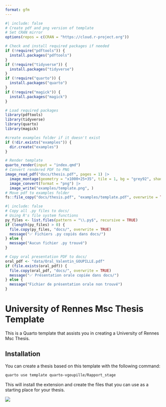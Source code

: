 ```yaml
---
format: gfm
---
```


<!-- README.md is generated from README.qmd. Please edit that file -->

```r
#| include: false
# Create pdf and png version of template
# Set CRAN mirror
options(repos = c(CRAN = "https://cloud.r-project.org"))

# Check and install required packages if needed
if (!require("pdftools")) {
  install.packages("pdftools")
}
if (!require("tidyverse")) {
  install.packages("tidyverse") 
}
if (!require("quarto")) {
  install.packages("quarto")
}
if (!require("magick")) {
  install.packages("magick")
}

# Load required packages
library(pdftools)
library(tidyverse)
library(quarto)
library(magick)

#create examples folder if it doesn't exist
if (!dir.exists("examples")) {
  dir.create("examples")
}

# Render template
quarto_render(input = "index.qmd")
# Convert rendered PDF to PNG
image_read_pdf("docs/thesis.pdf", pages = 1) |>
  image_montage(geometry = "x1000+25+35", tile = 1, bg = "grey92", shadow = TRUE) |>
  image_convert(format = "png") |>
  image_write("examples/template.png", )
# Move pdf to examples folder
fs::file_copy("docs/thesis.pdf", "examples/template.pdf", overwrite = TRUE)
```

```r
#| include: false
# Copy all .py files to docs/
# Using R's file system functions
py_files <- list.files(pattern = "\\.py$", recursive = TRUE)
if (length(py_files) > 0) {
  file.copy(py_files, "docs/", overwrite = TRUE)
  message("✅ Fichiers .py copiés dans docs/")
} else {
  message("Aucun fichier .py trouvé")
}

# Copy oral presentation PDF to docs/
oral_pdf <- "data/Oral_Valentin_GOUPILLE.pdf"
if (file.exists(oral_pdf)) {
  file.copy(oral_pdf, "docs/", overwrite = TRUE)
  message("✅ Présentation orale copiée dans docs/")
} else {
  message("Fichier de présentation orale non trouvé")
}
```

# University of Rennes Msc Thesis Template

This is a Quarto template that assists you in creating a University of Rennes Msc Thesis. 

## Installation

You can create a thesis based on this template with the following command:

```bash
quarto use template quarto-vgoupille/Rapport_stage
```

This will install the extension and create the files that you can use as a starting place for your thesis.

[![](examples/template.png)](examples/template.pdf)

